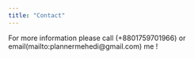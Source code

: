 ```yaml
---
title: "Contact"
---
```


For more information please call (+8801759701966) or email(mailto:plannermehedi@gmail.com) me !
